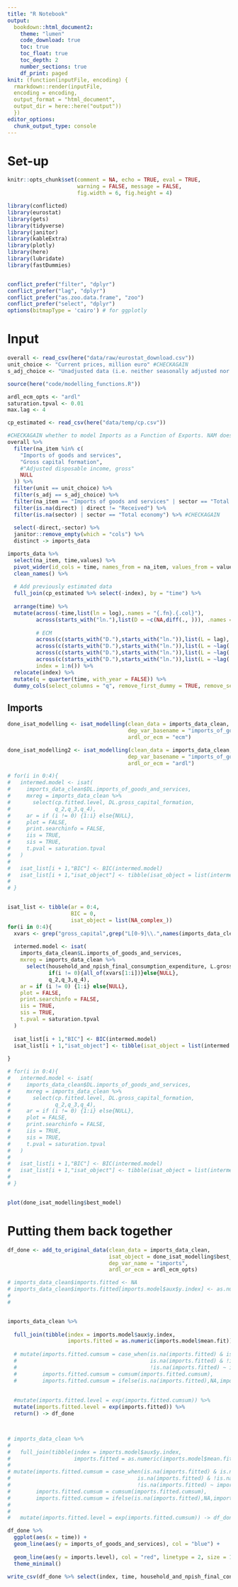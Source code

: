 ```yaml
---
title: "R Notebook"
output: 
  bookdown::html_document2: 
    theme: "lumen"
    code_download: true
    toc: true
    toc_float: true
    toc_depth: 2
    number_sections: true
    df_print: paged
knit: (function(inputFile, encoding) { 
  rmarkdown::render(inputFile, 
  encoding = encoding, 
  output_format = "html_document", 
  output_dir = here::here("output")) 
  })
editor_options:
  chunk_output_type: console
---
```


<!-- For equations: \begin{equation} \end{equation} and then add (\#eq:XXX) just before the end -->


# Set-up
  
```r
knitr::opts_chunk$set(comment = NA, echo = TRUE, eval = TRUE, 
                      warning = FALSE, message = FALSE, 
                      fig.width = 6, fig.height = 4)
```



```r
library(conflicted)
library(eurostat)
library(gets)
library(tidyverse)
library(janitor)
library(kableExtra)
library(plotly)
library(here)
library(lubridate)
library(fastDummies)


conflict_prefer("filter", "dplyr")
conflict_prefer("lag", "dplyr")
conflict_prefer("as.zoo.data.frame", "zoo")
conflict_prefer("select", "dplyr")
options(bitmapType = 'cairo') # for ggplotly
```


# Input

```r
overall <- read_csv(here("data/raw/eurostat_download.csv"))
unit_choice <- "Current prices, million euro" #CHECKAGAIN
s_adj_choice <- "Unadjusted data (i.e. neither seasonally adjusted nor calendar adjusted data)" #CHECKAGAIN

source(here("code/modelling_functions.R"))

ardl_ecm_opts <- "ardl"
saturation.tpval <- 0.01
max.lag <- 4

cp_estimated <- read_csv(here("data/temp/cp.csv"))
```





```r
#CHECKAGAIN whether to model Imports as a Function of Exports. NAM does, we currently don't
overall %>% 
  filter(na_item %in% c(
    "Imports of goods and services",
    "Gross capital formation",
    #"Adjusted disposable income, gross"
    NULL
  )) %>% 
  filter(unit == unit_choice) %>% 
  filter(s_adj == s_adj_choice) %>% 
  filter(na_item == "Imports of goods and services" | sector == "Total economy") %>%  #CHECKAGAIN
  filter(is.na(direct) | direct != "Received") %>% 
  filter(is.na(sector) | sector == "Total economy") %>% #CHECKAGAIN
  
  select(-direct,-sector) %>% 
  janitor::remove_empty(which = "cols") %>% 
  distinct -> imports_data

```





```r
imports_data %>% 
  select(na_item, time,values) %>%
  pivot_wider(id_cols = time, names_from = na_item, values_from = values) %>% 
  clean_names() %>% 
  
  # Add previously estimated data
  full_join(cp_estimated %>% select(-index), by = "time") %>% 
  
  arrange(time) %>% 
  mutate(across(-time,list(ln = log),.names = "{.fn}.{.col}"),
         across(starts_with("ln."),list(D = ~c(NA,diff(., ))), .names = "{.fn}.{.col}"),
         
         # ECM
         across(c(starts_with("D."),starts_with("ln.")),list(L = lag),.names = "{.fn}1.{.col}"),
         across(c(starts_with("D."),starts_with("ln.")),list(L = ~lag(.,2)),.names = "{.fn}2.{.col}"),
         across(c(starts_with("D."),starts_with("ln.")),list(L = ~lag(.,3)),.names = "{.fn}3.{.col}"),
         across(c(starts_with("D."),starts_with("ln.")),list(L = ~lag(.,4)),.names = "{.fn}4.{.col}"),
         index = 1:n()) %>% 
  relocate(index) %>% 
  mutate(q = quarter(time, with_year = FALSE)) %>% 
  dummy_cols(select_columns = "q", remove_first_dummy = TRUE, remove_selected_columns = TRUE) -> imports_data_clean
```





## Imports

```r
done_isat_modelling <- isat_modelling(clean_data = imports_data_clean, 
                                      dep_var_basename = "imports_of_goods_and_services",
                                      ardl_or_ecm = "ecm")

done_isat_modelling2 <- isat_modelling(clean_data = imports_data_clean, 
                                      dep_var_basename = "imports_of_goods_and_services",
                                      ardl_or_ecm = "ardl")

# for(i in 0:4){
#   intermed.model <- isat(
#     imports_data_clean$DL.imports_of_goods_and_services,
#     mxreg = imports_data_clean %>% 
#       select(cp.fitted.level, DL.gross_capital_formation,
#              q_2,q_3,q_4), 
#     ar = if (i != 0) {1:i} else{NULL},
#     plot = FALSE,
#     print.searchinfo = FALSE,
#     iis = TRUE,
#     sis = TRUE,
#     t.pval = saturation.tpval
#   )
#   
#   isat_list[i + 1,"BIC"] <- BIC(intermed.model)
#   isat_list[i + 1,"isat_object"] <- tibble(isat_object = list(intermed.model))
#   
# }



```


```r
isat_list <- tibble(ar = 0:4,
                    BIC = 0,
                    isat_object = list(NA_complex_))
for(i in 0:4){
  xvars <- grep("gross_capital",grep("L[0-9]\\.",names(imports_data_clean), value = TRUE), value = TRUE)
  
  intermed.model <- isat(
    imports_data_clean$L.imports_of_goods_and_services,
    mxreg = imports_data_clean %>% 
      select(household_and_npish_final_consumption_expenditure, L.gross_capital_formation,
             if(i != 0){all_of(xvars[1:i])}else{NULL},
             q_2,q_3,q_4), 
    ar = if (i != 0) {1:i} else{NULL},
    plot = FALSE,
    print.searchinfo = FALSE,
    iis = TRUE,
    sis = TRUE,
    t.pval = saturation.tpval
  )
  
  isat_list[i + 1,"BIC"] <- BIC(intermed.model)
  isat_list[i + 1,"isat_object"] <- tibble(isat_object = list(intermed.model))
  
}

# for(i in 0:4){
#   intermed.model <- isat(
#     imports_data_clean$DL.imports_of_goods_and_services,
#     mxreg = imports_data_clean %>% 
#       select(cp.fitted.level, DL.gross_capital_formation,
#              q_2,q_3,q_4), 
#     ar = if (i != 0) {1:i} else{NULL},
#     plot = FALSE,
#     print.searchinfo = FALSE,
#     iis = TRUE,
#     sis = TRUE,
#     t.pval = saturation.tpval
#   )
#   
#   isat_list[i + 1,"BIC"] <- BIC(intermed.model)
#   isat_list[i + 1,"isat_object"] <- tibble(isat_object = list(intermed.model))
#   
# }



```


```r
plot(done_isat_modelling$best_model)
```


# Putting them back together


```r
df_done <- add_to_original_data(clean_data = imports_data_clean,
                                isat_object = done_isat_modelling$best_model, 
                                dep_var_name = "imports",
                                ardl_or_ecm = ardl_ecm_opts)
```




```r
# imports_data_clean$imports.fitted <- NA
# imports_data_clean$imports.fitted[imports.model$aux$y.index] <- as.numeric(imports.model$mean.fit)
# 
# 


imports_data_clean %>% 
  
  full_join(tibble(index = imports.model$aux$y.index, 
                   imports.fitted = as.numeric(imports.model$mean.fit)), by = "index") %>% 
  
  # mutate(imports.fitted.cumsum = case_when(is.na(imports.fitted) & is.na(lead(imports.fitted))~0,
  #                                          is.na(imports.fitted) & !is.na(lead(imports.fitted))~L.imports_of_goods_and_services,
  #                                          !is.na(imports.fitted) ~ imports.fitted),
  #        imports.fitted.cumsum = cumsum(imports.fitted.cumsum),
  #        imports.fitted.cumsum = ifelse(is.na(imports.fitted),NA,imports.fitted.cumsum)) %>% 
  
  
  #mutate(imports.fitted.level = exp(imports.fitted.cumsum)) %>% 
  mutate(imports.fitted.level = exp(imports.fitted)) %>% 
  return() -> df_done



# imports_data_clean %>% 
#   
#   full_join(tibble(index = imports.model$aux$y.index, 
#                    imports.fitted = as.numeric(imports.model$mean.fit)), by = "index") %>% 
# 
# mutate(imports.fitted.cumsum = case_when(is.na(imports.fitted) & is.na(lead(imports.fitted))~0,
#                                        is.na(imports.fitted) & !is.na(lead(imports.fitted))~L.imports_of_goods_and_services,
#                                        !is.na(imports.fitted) ~ imports.fitted),
#        imports.fitted.cumsum = cumsum(imports.fitted.cumsum),
#        imports.fitted.cumsum = ifelse(is.na(imports.fitted),NA,imports.fitted.cumsum)) %>% 
#   
#   
#   mutate(imports.fitted.level = exp(imports.fitted.cumsum)) -> df_done
```


```r
df_done %>% 
  ggplot(aes(x = time)) + 
  geom_line(aes(y = imports_of_goods_and_services), col = "blue") + 
  
  geom_line(aes(y = imports.level), col = "red", linetype = 2, size = 1) + 
  theme_minimal()
```

```r
write_csv(df_done %>% select(index, time, household_and_npish_final_consumption_expenditure, imports.fitted.level), here("data/temp/imports.csv"))
```

